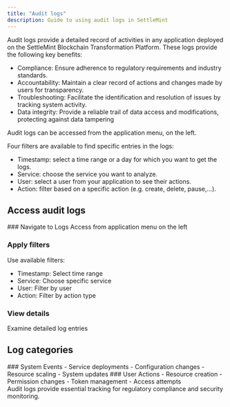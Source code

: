 ```yaml
---
title: "Audit logs"
description: Guide to using audit logs in SettleMint
---
```




Audit logs provide a detailed record of activities in any application deployed
on the SettleMint Blockchain Transformation Platform. These logs provide the
following key benefits:

- Compliance: Ensure adherence to regulatory requirements and industry
  standards.
- Accountability: Maintain a clear record of actions and changes made by users
  for transparency.
- Troubleshooting: Facilitate the identification and resolution of issues by
  tracking system activity.
- Data integrity: Provide a reliable trail of data access and modifications,
  protecting against data tampering

Audit logs can be accessed from the application menu, on the left.

Four filters are available to find specific entries in the logs:

- Timestamp: select a time range or a day for which you want to get the logs.
- Service: choose the service you want to analyze.
- User: select a user from your application to see their actions.
- Action: filter based on a specific action (e.g. create, delete, pause,...).

## Access audit logs

<Steps>
  ### Navigate to Logs
  Access from application menu on the left

### Apply filters

Use available filters:

- Timestamp: Select time range
- Service: Choose specific service
- User: Filter by user
- Action: Filter by action type

### View details

Examine detailed log entries

</Steps>

## Log categories

<div className="grid grid-cols-1 md:grid-cols-2 gap-6 mb-8">
  <Card>
    ### System Events
    - Service deployments
    - Configuration changes
    - Resource scaling
    - System updates
  </Card>

  <Card>
    ### User Actions
    - Resource creation
    - Permission changes
    - Token management
    - Access attempts
  </Card>
</div>

<Callout type="info">
  Audit logs provide essential tracking for regulatory compliance and security
  monitoring.
</Callout>
